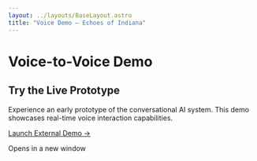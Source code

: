 ```yaml
---
layout: ../layouts/BaseLayout.astro
title: "Voice Demo — Echoes of Indiana"
---
```



<NavBar />

<div class="max-w-4xl mx-auto px-4 py-16 text-center">

# Voice-to-Voice Demo

<div class="my-12">
  <div class="bg-brand-navy/30 rounded-lg border border-brand-teal/20 p-8 max-w-2xl mx-auto">
    <h2 class="text-2xl font-bold text-brand-teal mb-4">Try the Live Prototype</h2>
    <p class="text-gray-300 mb-8">
      Experience an early prototype of the conversational AI system. 
      This demo showcases real-time voice interaction capabilities.
    </p>
    <a 
      href="https://echoestest-production.up.railway.app/" 
      target="_blank"
      rel="noopener noreferrer"
      class="inline-flex items-center px-8 py-4 bg-brand-teal hover:bg-brand-magenta text-brand-navy font-bold rounded-lg transition-all duration-300 transform hover:scale-105 text-lg"
    >
      Launch External Demo →
    </a>
    <p class="text-sm text-gray-400 mt-4">
      Opens in a new window
    </p>
  </div>
</div>

</div>